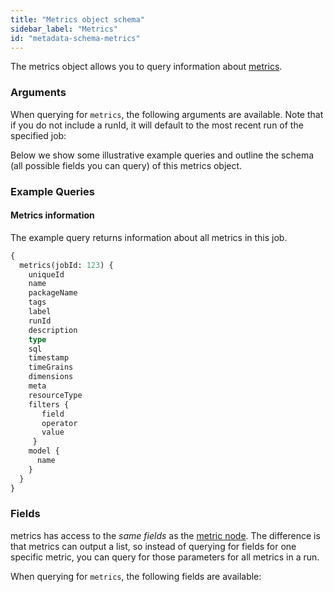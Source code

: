 ```yaml
---
title: "Metrics object schema"
sidebar_label: "Metrics"
id: "metadata-schema-metrics"
---
```



The metrics object allows you to query information about [metrics](https://docs.getdbt.com/docs/build/metrics).

### Arguments

When querying for `metrics`, the following arguments are available. Note that if you do not include a runId, it will default to the most recent run of the specified job:

<ArgsTable queryName="metrics" />

Below we show some illustrative example queries and outline the schema (all possible fields you can query) of this metrics object.

### Example Queries
#### Metrics information

The example query returns information about all metrics in this job.

```graphql
{
  metrics(jobId: 123) {
    uniqueId
    name
    packageName
    tags
    label
    runId
    description
    type
    sql
    timestamp
    timeGrains
    dimensions
    meta
    resourceType
    filters {
       field
       operator
       value
     }
    model {
      name
    }
  }
}

```

### Fields
metrics has access to the *same fields* as the [metric node](/docs/dbt-cloud-apis/metadata-schema-metric).  The difference is that metrics can output a list, so instead of querying for fields for one specific metric, you can query for those parameters for all metrics in a run.

When querying for `metrics`, the following fields are available:

<SchemaTable nodeName="MetricNode" />
